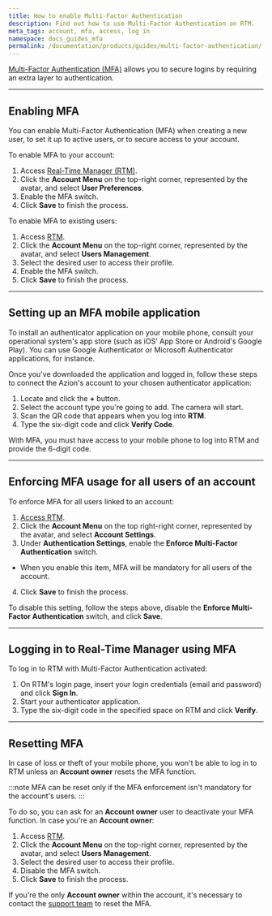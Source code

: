 ```yaml
---
title: How to enable Multi-Factor Authentication
description: Find out how to use Multi-Factor Authentication on RTM.
meta_tags: account, mfa, access, log in
namespace: docs_guides_mfa
permalink: /documentation/products/guides/multi-factor-authentication/
---
```


[Multi-Factor Authentication (MFA)](/documentation/products/accounts/multi-factor-authentication/) allows you to secure logins by requiring an extra layer to authentication.

---

## Enabling MFA

You can enable Multi-Factor Authentication (MFA) when creating a new user, to set it up to active users, or to secure access to your account.

To enable MFA to your account:

1. Access [Real-Time Manager (RTM)](https://manager.azion.com/).
2. Click the **Account Menu** on the top-right corner, represented by the avatar, and select **User Preferences**.
3. Enable the MFA switch.
4. Click **Save** to finish the process.

To enable MFA to existing users:

1. Access [RTM](https://manager.azion.com/).
2. Click the **Account Menu** on the top-right corner, represented by the avatar, and select **Users Management**.
3. Select the desired user to access their profile.
4. Enable the MFA switch.
5. Click **Save** to finish the process.

---

## Setting up an MFA mobile application 

To install an authenticator application on your mobile phone, consult your operational system's app store (such as iOS' App Store or Android's Google Play). You can use Google Authenticator or Microsoft Authenticator applications, for instance.

Once you've downloaded the application and logged in, follow these steps to connect the Azion's account to your chosen authenticator application:

1. Locate and click the **+** button.
2. Select the account type you're going to add. The camera will start.
3. Scan the QR code that appears when you log into **RTM**.
4. Type the six-digit code and click **Verify Code**.

With MFA, you must have access to your mobile phone to log into RTM and provide the 6-digit code.

---

## Enforcing MFA usage for all users of an account

To enforce MFA for all users linked to an account:

1. [Access RTM](https://manager.azion.com/).
2. Click the **Account Menu** on the top right-right corner, represented by the avatar, and select **Account Settings**.
3. Under **Authentication Settings**, enable the **Enforce Multi-Factor Authentication** switch.
- When you enable this item, MFA will be mandatory for all users of the account.
4. Click **Save** to finish the process.

To disable this setting, follow the steps above, disable the **Enforce Multi-Factor Authentication** switch, and click **Save**.

---

## Logging in to Real-Time Manager using MFA

To log in to RTM with Multi-Factor Authentication activated:

1. On RTM's login page, insert your login credentials (email and password) and click **Sign In**.
2. Start your authenticator application.
3. Type the six-digit code in the specified space on RTM and click **Verify**.

---

## Resetting MFA 

In case of loss or theft of your mobile phone, you won't be able to log in to RTM unless an **Account owner** resets the MFA function.

:::note
MFA can be reset only if the MFA enforcement isn't mandatory for the account's users.
:::

To do so, you can ask for an **Account owner** user to deactivate your MFA function. In case you're an **Account owner**:

1. Access [RTM](https://manager.azion.com/).
2. Click the **Account Menu** on the top-right corner, represented by the avatar, and select **Users Management**.
3. Select the desired user to access their profile.
4. Disable the MFA switch.
5. Click **Save** to finish the process.

If you're the only **Account owner** within the account, it's necessary to contact the [support team](https://tickets.azion.com/en/support/login) to reset the MFA.
